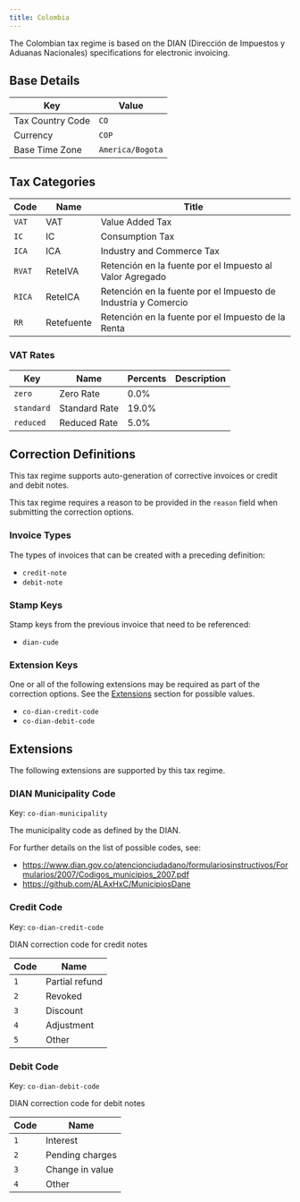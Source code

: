 ```yaml
---
title: Colombia
---
```

The Colombian tax regime is based on the DIAN (Dirección de Impuestos y Aduanas Nacionales)
specifications for electronic invoicing.

## Base Details

| Key | Value |
| --- | ----- |
| Tax Country Code | <code>CO</code> |
| Currency | <code>COP</code> |
| Base Time Zone | <code>America/Bogota</code> |

## Tax Categories

| Code | Name | Title |
| ---- | ---- | ----- |
| <code>VAT</code> | VAT | Value Added Tax |
| <code>IC</code> | IC | Consumption Tax |
| <code>ICA</code> | ICA | Industry and Commerce Tax |
| <code>RVAT</code> | ReteIVA | Retención en la fuente por el Impuesto al Valor Agregado |
| <code>RICA</code> | ReteICA | Retención en la fuente por el Impuesto de Industria y Comercio |
| <code>RR</code> | Retefuente | Retención en la fuente por el Impuesto de la Renta |

### VAT Rates

| Key | Name | Percents | Description |
| --- | ---- | -------- | ----------- |
| <code>zero</code> | Zero Rate | 0.0% |  |
| <code>standard</code> | Standard Rate | 19.0% |  |
| <code>reduced</code> | Reduced Rate | 5.0% |  |

## Correction Definitions

This tax regime supports auto-generation of corrective invoices
or credit and debit notes.

This tax regime requires a reason to be provided in the <code>reason</code> field
when submitting the correction options.

### Invoice Types

The types of invoices that can be created with a preceding definition:
- <code>credit-note</code>
- <code>debit-note</code>

### Stamp Keys

Stamp keys from the previous invoice that need to be referenced:
- <code>dian-cude</code>

### Extension Keys

One or all of the following extensions may be required as part of the correction
options. See the [Extensions](#extensions) section for possible values.
- <code>co-dian-credit-code</code>
- <code>co-dian-debit-code</code>

## Extensions

The following extensions are supported by this tax regime.

### DIAN Municipality Code

Key: <code>co-dian-municipality</code>	

The municipality code as defined by the DIAN.

For further details on the list of possible codes, see:

 * https://www.dian.gov.co/atencionciudadano/formulariosinstructivos/Formularios/2007/Codigos_municipios_2007.pdf
 * https://github.com/ALAxHxC/MunicipiosDane

### Credit Code

Key: <code>co-dian-credit-code</code>	

DIAN correction code for credit notes

| Code | Name |
| ---- | ---- |
| <code>1</code> | Partial refund |
| <code>2</code> | Revoked |
| <code>3</code> | Discount |
| <code>4</code> | Adjustment |
| <code>5</code> | Other |

### Debit Code

Key: <code>co-dian-debit-code</code>	

DIAN correction code for debit notes

| Code | Name |
| ---- | ---- |
| <code>1</code> | Interest |
| <code>2</code> | Pending charges |
| <code>3</code> | Change in value |
| <code>4</code> | Other |